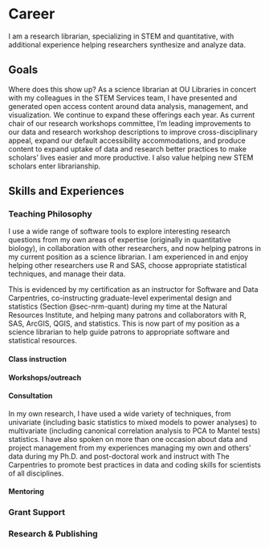 # Career

I am a research librarian, specializing in STEM and quantitative, with additional experience helping researchers synthesize and analyze data.

## Goals


Where does this show up? As a science librarian at OU Libraries in concert with my colleagues in the STEM Services team, I have presented and generated open access content around data analysis, management, and visualization. We continue to expand these offerings each year. As current chair of our research workshops committee, I'm leading improvements to our data and research workshop descriptions to improve cross-disciplinary appeal, expand our default accessibility accommodations, and produce content to expand uptake of data and research better practices to make scholars' lives easier and more productive. I also value helping new STEM scholars enter librarianship.

## Skills and Experiences

### Teaching Philosophy

I use a wide range of software tools to explore interesting research questions from my own areas of expertise (originally in quantitative biology), in collaboration with other researchers, and now helping patrons in my current position as a science librarian. I am experienced in and enjoy helping other researchers use R and SAS, choose appropriate statistical techniques, and manage their data.

This is evidenced by my certification as an instructor for Software and Data Carpentries, co-instructing graduate-level experimental design and statistics (Section @sec-nrm-quant) during my time at the Natural Resources Institute, and helping many patrons and collaborators with R, SAS, ArcGIS, QGIS, and statistics. This is now part of my position as a science librarian to help guide patrons to appropriate software and statistical resources. 


#### Class instruction

#### Workshops/outreach

#### Consultation

In my own research, I have used a wide variety of techniques, from univariate (including basic statistics to mixed models to power analyses) to multivariate (including canonical correlation analysis to PCA to Mantel tests) statistics. I have also spoken on more than one occasion about data and project management from my experiences managing my own and others' data during my Ph.D. and post-doctoral work and instruct with The Carpentries to promote best practices in data and coding skills for scientists of all disciplines.


#### Mentoring

### Grant Support

### Research & Publishing
